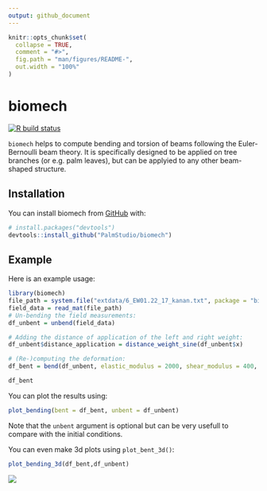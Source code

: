 ```yaml
---
output: github_document
---
```


<!-- README.md is generated from README.Rmd. Please edit that file -->

```r
knitr::opts_chunk$set(
  collapse = TRUE,
  comment = "#>",
  fig.path = "man/figures/README-",
  out.width = "100%"
)
```

# biomech

<!-- badges: start -->
[![R build status](https://github.com/PalmStudio/biomech/workflows/R-CMD-check/badge.svg)](https://github.com/PalmStudio/biomech/actions)
<!-- badges: end -->

`biomech` helps to compute bending and torsion of beams following the Euler-Bernoulli beam theory. It is specifically designed to be applied on
tree branches (or e.g. palm leaves), but can be applyied to any other beam-shaped structure.

## Installation

You can install biomech from [GitHub](https://github.com/) with:

``` r
# install.packages("devtools")
devtools::install_github("PalmStudio/biomech")
```

## Example

Here is an example usage:

```r
library(biomech)
file_path = system.file("extdata/6_EW01.22_17_kanan.txt", package = "biomech")
field_data = read_mat(file_path)
# Un-bending the field measurements:
df_unbent = unbend(field_data)

# Adding the distance of application of the left and right weight:
df_unbent$distance_application = distance_weight_sine(df_unbent$x)

# (Re-)computing the deformation:
df_bent = bend(df_unbent, elastic_modulus = 2000, shear_modulus = 400, step = 0.02, points = 100, iterations = 15, verbose = TRUE)

df_bent
```

You can plot the results using:

```r
plot_bending(bent = df_bent, unbent = df_unbent)
```

Note that the `unbent` argument is optional but can be very usefull to compare with the initial conditions.

You can even make 3d plots using `plot_bent_3d()`:

```r
plot_bending_3d(df_bent,df_unbent)
```

![](https://raw.githubusercontent.com/PalmStudio/biomech/master/www/bent.png)
